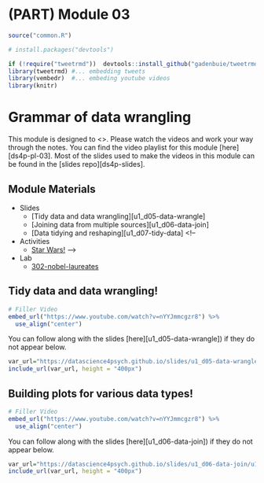 # (PART) Module 03 {-}


```r
source("common.R")

# install.packages("devtools")

if (!require("tweetrmd"))  devtools::install_github("gadenbuie/tweetrmd")
library(tweetrmd) #... embedding tweets
library(vembedr)  #... embeding youtube videos
library(knitr)
```

# Grammar of data wrangling

This module is designed to <>. Please watch the videos and work your way through the notes. You can find the video playlist for this module [here][ds4p-pl-03]. Most of the slides used to make the videos in this module can be found in the [slides repo][ds4p-slides].


## Module Materials

* Slides
  * [Tidy data and data wrangling][u1_d05-data-wrangle]
  * [Joining data from multiple sources][u1_d06-data-join]
  * [Data tidying and reshaping][u1_d07-tidy-data]
<!-- 
* Activities
  * [Star Wars!](https://github.com/DataScience4Psych/ae-03-starwars-dataviz)
--->  
* Lab
	* [302-nobel-laureates](#lab03)



## Tidy data and data wrangling!

```r
# Filler Video
embed_url("https://www.youtube.com/watch?v=nYYJmmcgzr8") %>%
  use_align("center")
```

You can follow along with the slides [here][u1_d05-data-wrangle]) if they do not appear below.

```r
var_url="https://datascience4psych.github.io/slides/u1_d05-data-wrangle/u1_d05-data-wrangle.html"
include_url(var_url, height = "400px")
```


## Building plots for various data types!

```r
# Filler Video
embed_url("https://www.youtube.com/watch?v=nYYJmmcgzr8") %>%
  use_align("center")
```

You can follow along with the slides [here][u1_d06-data-join]) if they do not appear below.

```r
var_url="https://datascience4psych.github.io/slides/u1_d06-data-join/u1_d06-data-join.html"
include_url(var_url, height = "400px")
```


<!-- 

## Activity 03: Star Wars!

```r
var_url="https://datascience4psych.github.io/slides/u1_d04-data-viz-2/u1_d04-data-viz-2.html#19"
include_url(var_url, height = "400px")
```

You can find the materials for the Star Wars activity [here](https://github.com/DataScience4Psych/ae-03-starwars-dataviz). The compiled version should look something like the following...

```r
var_url="https://datascience4psych.github.io/ae-03-starwars-dataviz/starwars.html"
include_url(var_url, height = "400px")
```
--->
